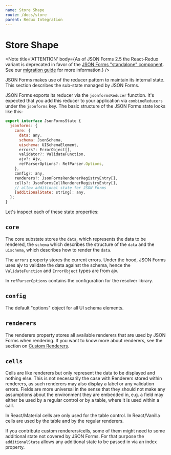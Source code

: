 ```yaml
---
name: Store Shape
route: /docs/store
parent: Redux Integration
---
```



# Store Shape

<Note
  title='ATTENTION'
  body={<span>As of JSON Forms 2.5 the React-Redux variant is deprecated in favor of the <a href="/docs/react">JSON Forms "standalone" component</a>.
        See our <a href="https://github.com/eclipsesource/jsonforms/blob/master/MIGRATION.md">migration guide</a> for more information.</span>}
/>

JSON Forms makes use of the reducer pattern to maintain its internal state.
This section describes the sub-state managed by JSON Forms.

JSON Forms exports its reducer via the `jsonformsReducer` function.
It's expected that you add this reducer to your application via `combineReducers` under the `jsonforms` key.
The basic structure of the JSON Forms state looks like this:

```javascript
export interface JsonFormsState {
  jsonforms: {
    core: {
      data: any,
      schema: JsonSchema,
      uischema: UISchemaElement,
      errors?: ErrorObject[],
      validator?: ValidateFunction,
      ajv?: Ajv,
      refParserOptions?: RefParser.Options,
    },
    config?: any,
    renderers?: JsonFormsRendererRegistryEntry[],
    cells?: JsonFormsCellRendererRegistryEntry[],
    // allow additional state for JSON Forms
    [additionalState: string]: any,
  };
}
```

Let's inspect each of these state properties:

## `core`

The core substate stores the `data`, which represents the data to be rendered,
the `schema` which describes the structure of the `data` and the `uischema`, which describes how to render the `data`.

The `errors` property stores the current errors.
Under the hood, JSON Forms uses ajv to validate the data against the schema,
hence the `ValidateFunction` and `ErrorObject` types are from ajv.

In `refParserOptions` contains the configuration for the resolver library.

## `config`

The default "options" object for all UI schema elements.

## `renderers`

The renderers property stores all available renderers that are used by JSON Forms when rendering.
If you want to know more about renderers, see the section on [Custom Renderers](/docs/custom-renderers).

## `cells`

Cells are like renderers but only represent the data to be displayed and nothing else.
This is not necessarily the case with Renderers stored within renderers, as such renderers may also display a label or any validation errors.
Fields are more universal in the sense that they should not make any assumptions about the environment they are embedded in, e.g. a field may
either be used by a regular control or by a table, where it is used within a call.

In React/Material cells are only used for the table control.
In React/Vanilla cells are used by the table and by the regular renderers.

If you contribute custom renderers/cells, some of them might need to some additional state not covered by JSON Forms.
For that purpose the `additionalState` allows any additional state to be passed in via an index property.
